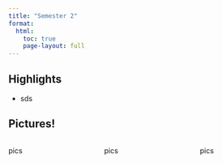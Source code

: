 ```yaml
---
title: "Semester 2"
format: 
  html:
    toc: true
    page-layout: full
---
```


## Highlights

-   sds

## Pictures!

:::::::: columns
::: {.column width="30%"}
pics
:::

::: {.column width="5%"}
:::

::: {.column width="30%"}
pics
:::

::: {.column width="5%"}
:::

::: {.column width="30%"}
pics
:::
::::::::
